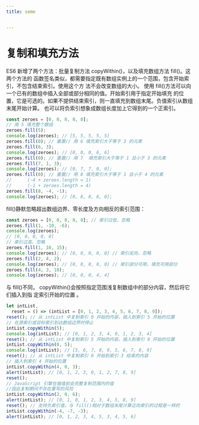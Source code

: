 ```yaml
---
title: some


---
```


# 复制和填充方法

ES6 新增了两个方法：批量复制方法 copyWithin()，以及填充数组方法 fill()。这两个方法的 函数签名类似，都需要指定既有数组实例上的一个范围，包含开始索引，不包含结束索引。使用这个方 法不会改变数组的大小。
使用 fill()方法可以向一个已有的数组中插入全部或部分相同的值。开始索引用于指定开始填充 的位置，它是可选的。如果不提供结束索引，则一直填充到数组末尾。负值索引从数组末尾开始计算。
也可以将负索引想象成数组长度加上它得到的一个正索引。

```js
const zeroes = [0, 0, 0, 0, 0];
// 用 5 填充整个数组
zeroes.fill(5);
console.log(zeroes); // [5, 5, 5, 5, 5]
zeroes.fill(0); // 重置// 用 6 填充索引大于等于 3 的元素
zeroes.fill(6, 3);
console.log(zeroes); // [0, 0, 0, 6, 6]
zeroes.fill(0); // 重置// 用 7  填充索引大于等于 1 且小于 3 的元素
zeroes.fill(7, 1, 3);
console.log(zeroes); // [0, 7, 7, 0, 0];
zeroes.fill(0); // 重置// 用 8 填充索引大于等于 1 且小于 4 的元素
//      (-4 + zeroes.length = 1)
//      (-1 + zeroes.length = 4)
zeroes.fill(8, -4, -1);
console.log(zeroes); // [0, 8, 8, 8, 0];
```

fill()静默忽略超出数组边界、零长度及方向相反的索引范围：

```js
const zeroes = [0, 0, 0, 0, 0]; // 索引过低，忽略
zeroes.fill(1, -10, -6);
console.log(zeroes);
// [0, 0, 0, 0, 0]
// 索引过高，忽略
zeroes.fill(1, 10, 15);
console.log(zeroes); // [0, 0, 0, 0, 0] // 索引反向，忽略
zeroes.fill(2, 4, 2);
console.log(zeroes); // [0, 0, 0, 0, 0] // 索引部分可用，填充可用部分
zeroes.fill(4, 3, 10);
console.log(zeroes); // [0, 0, 0, 4, 4]
```

与 fill()不同， copyWithin()会按照指定范围浅复制数组中的部分内容，然后将它们插入到指 定索引开始的位置 。

```js
let intList,
  reset = () => (intList = [0, 1, 2, 3, 4, 5, 6, 7, 8, 9]);
reset(); // 从 intList 中复制索引 0 开始的内容，插入到索引 5 开始的位置
// 在源索引或目标索引到达数组边界时停止
intList.copyWithin(5);
console.log(intList); // [0, 1, 2, 3, 4, 0, 1, 2, 3, 4]
reset(); // 从 intList 中复制索引 5 开始的内容，插入到索引 0 开始的位置
intList.copyWithin(0, 5);
console.log(intList); // [5, 6, 7, 8, 9, 5, 6, 7, 8, 9]
reset(); // 从 intList 中复制索引 0 开始到索引 3 结束的内容
// 插入到索引 4 开始的位置
intList.copyWithin(4, 0, 3);
alert(intList); // [0, 1, 2, 3, 0, 1, 2, 7, 8, 9]
reset();
// JavaScript 引擎在插值前会完整复制范围内的值
//因此复制期间不存在重写的风险
intList.copyWithin(2, 0, 6);
alert(intList); // [0, 1, 0, 1, 2, 3, 4, 5, 8, 9]
reset(); // 支持负索引值，与 fill()相对于数组末尾计算正向索引的过程是一样的
intList.copyWithin(-4, -7, -3);
alert(intList); // [0, 1, 2, 3, 4, 5, 3, 4, 5, 6]
```

            
